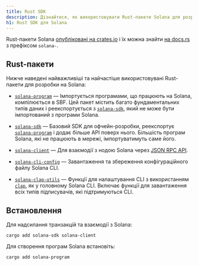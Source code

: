 ```yaml
---
title: Rust SDK
description: Дізнайтеся, як використовувати Rust-пакети Solana для розробки.
h1: Rust SDK для Solana
---
```


Rust-пакети Solana
[опубліковані на crates.io](https://crates.io/search?q=solana-) і їх можна
знайти [на docs.rs](https://docs.rs/releases/search?query=solana-) з префіксом
`solana-`.

## Rust-пакети

Нижче наведені найважливіші та найчастіше використовувані Rust-пакети для
розробки на Solana:

- [`solana-program`] &mdash; Імпортується програмами, що працюють на Solana,
  компілюється в SBF. Цей пакет містить багато фундаментальних типів даних і
  реекспортується з [`solana-sdk`], який не може бути імпортований з програми
  Solana.

- [`solana-sdk`] &mdash; Базовий SDK для офчейн-розробки, реекспортує
  [`solana-program`] і додає більше API поверх нього. Більшість програм Solana,
  які не працюють в мережі, імпортуватимуть саме його.

- [`solana-client`] &mdash; Для взаємодії з нодою Solana через
  [JSON RPC API](/docs/rpc).

- [`solana-cli-config`] &mdash; Завантаження та збереження конфігураційного
  файлу Solana CLI.

- [`solana-clap-utils`] &mdash; Функції для налаштування CLI з використанням
  [`clap`], як у головному Solana CLI. Включає функції для завантаження всіх
  типів підписувачів, які підтримуються CLI.

[`solana-program`]: https://docs.rs/solana-program
[`solana-sdk`]: https://docs.rs/solana-sdk
[`solana-client`]: https://docs.rs/solana-client
[`solana-cli-config`]: https://docs.rs/solana-cli-config
[`solana-clap-utils`]: https://docs.rs/solana-clap-utils
[`clap`]: https://docs.rs/clap

## Встановлення

Для надсилання транзакцій та взаємодії з Solana:

```shell title="Terminal"
cargo add solana-sdk solana-client
```

Для створення програм Solana встановіть:

```shell title="Terminal"
cargo add solana-program
```